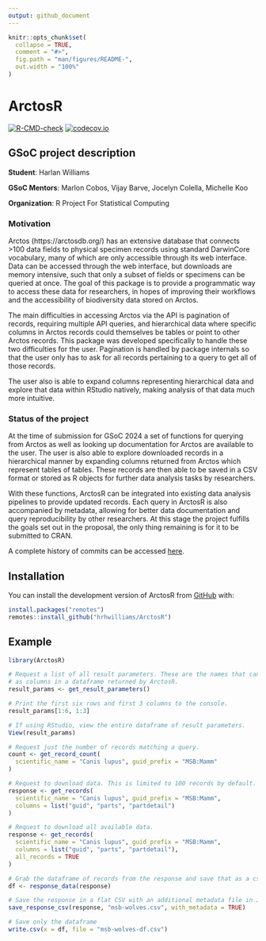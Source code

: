 ---
output: github_document
---

<!-- README.md is generated from README.Rmd. Please edit that file -->

```{r, include = FALSE}
knitr::opts_chunk$set(
  collapse = TRUE,
  comment = "#>",
  fig.path = "man/figures/README-",
  out.width = "100%"
)
```

# ArctosR

<!-- badges: start -->

[![R-CMD-check](https://github.com/hrhwilliams/ArctosR/actions/workflows/R-CMD-check.yaml/badge.svg)](https://github.com/hrhwilliams/ArctosR/actions/workflows/R-CMD-check.yaml)
[![codecov.io](https://codecov.io/gh/hrhwilliams/ArctosR/branch/main/graphs/badge.svg)](https://app.codecov.io/gh/hrhwilliams/ArctosR?branch=main)
<!-- badges: end -->

## GSoC project description

**Student**: Harlan Williams

**GSoC Mentors**: Marlon Cobos, Vijay Barve, Jocelyn Colella, Michelle Koo

**Organization**: R Project For Statistical Computing

### Motivation

Arctos (https://arctosdb.org/) has an extensive database that connects >100 data
fields to physical specimen records using standard DarwinCore vocabulary, many 
of which are only accessible through its web interface. Data can be accessed 
through the web interface, but downloads are memory intensive, such that only a 
subset of fields or specimens can be queried at once. The goal of this package 
is to provide a programmatic way to access these data for researchers, in hopes
of improving their workflows and the accessibility of biodiversity data stored
on Arctos.

The main difficulties in accessing Arctos via the API is pagination of records,
requiring multiple API queries, and hierarchical data where specific columns
in Arctos records could themselves be tables or point to other Arctos records.
This package was developed specifically to handle these two difficulties for
the user. Pagination is handled by package internals so that the user only has
to ask for all records pertaining to a query to get all of those records.

The user also is able to expand columns representing hierarchical data and
explore that data within RStudio natively, making analysis of that data much
more intuitive.

### Status of the project

At the time of submission for GSoC 2024 a set of functions for querying from
Arctos as well as looking up documentation for Arctos are available to the user.
The user is also able to explore downloaded records in a hierarchical manner
by expanding columns returned from Arctos which represent tables of tables.
These records are then able to be saved in a CSV format or stored as R objects
for further data analysis tasks by researchers.

With these functions, ArctosR can be integrated into existing data analysis
pipelines to provide updated records. Each query in ArctosR is also accompanied
by metadata, allowing for better data documentation and query reproducibility by
other researchers. At this stage the project fulfills the goals set out in the
proposal, the only thing remaining is for it to be submitted to CRAN.

A complete history of commits can be accessed <a href="https://github.com/hrhwilliams/ArctosR/commits/main/" target="_blank">here</a>.

## Installation

You can install the development version of ArctosR from [GitHub](https://github.com/) with:

``` r
install.packages("remotes")
remotes::install_github("hrhwilliams/ArctosR")
```

## Example

```{r example}
library(ArctosR)

# Request a list of all result parameters. These are the names that can show up
# as columns in a dataframe returned by ArctosR.
result_params <- get_result_parameters()

# Print the first six rows and first 3 columns to the console.
result_params[1:6, 1:3]

# If using RStudio, view the entire dataframe of result parameters.
View(result_params)

# Request just the number of records matching a query.
count <- get_record_count(
  scientific_name = "Canis lupus", guid_prefix = "MSB:Mamm"
)

# Request to download data. This is limited to 100 records by default.
response <- get_records(
  scientific_name = "Canis lupus", guid_prefix = "MSB:Mamm",
  columns = list("guid", "parts", "partdetail")
)

# Request to download all available data.
response <- get_records(
  scientific_name = "Canis lupus", guid_prefix = "MSB:Mamm",
  columns = list("guid", "parts", "partdetail"),
  all_records = TRUE
)

# Grab the dataframe of records from the response and save that as a csv.
df <- response_data(response)

# Save the response in a flat CSV with an additional metadata file in JSON
save_response_csv(response, "msb-wolves.csv", with_metadata = TRUE)

# Save only the dataframe
write.csv(x = df, file = "msb-wolves-df.csv")
```
